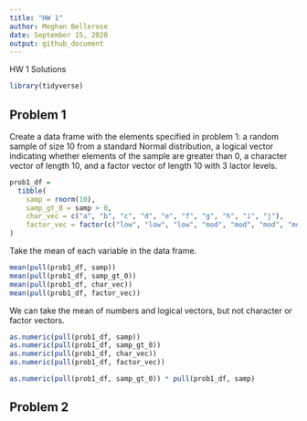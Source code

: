 ```yaml
---
title: "HW 1"
author: Meghan Bellerose
date: September 15, 2020
output: github_document
---
```


HW 1 Solutions 

```r
library(tidyverse)

```


## Problem 1

Create a data frame with the elements specified in problem 1: a random sample of size 10 from a standard Normal distribution, a logical vector indicating whether elements of the sample are greater than 0, a character vector of length 10, and a factor vector of length 10 with 3 lactor levels.

```r
prob1_df = 
  tibble(
    samp = rnorm(10),
    samp_gt_0 = samp > 0,
    char_vec = c("a", "b", "c", "d", "e", "f", "g", "h", "i", "j"),
    factor_vec = factor(c("low", "low", "low", "mod", "mod", "mod", "mod", "high", "high", "high"))
)

```

Take the mean of each variable in the data frame.

```r
mean(pull(prob1_df, samp))
mean(pull(prob1_df, samp_gt_0))
mean(pull(prob1_df, char_vec))
mean(pull(prob1_df, factor_vec))
```

We can take the mean of numbers and logical vectors, but not character or factor vectors.

```r
as.numeric(pull(prob1_df, samp))
as.numeric(pull(prob1_df, samp_gt_0))
as.numeric(pull(prob1_df, char_vec))
as.numeric(pull(prob1_df, factor_vec))
```

```r
as.numeric(pull(prob1_df, samp_gt_0)) * pull(prob1_df, samp)
```

## Problem 2